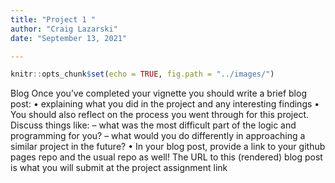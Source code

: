 ```yaml
---
title: "Project 1 "
author: "Craig Lazarski"
date: "September 13, 2021"

---
```


```r
knitr::opts_chunk$set(echo = TRUE, fig.path = "../images/")

```

Blog
Once you’ve completed your vignette you should write a brief blog post:
• explaining what you did in the project and any interesting findings
• You should also reflect on the process you went through for this project. Discuss things like:
– what was the most difficult part of the logic and programming for you?
– what would you do differently in approaching a similar project in the future?
• In your blog post, provide a link to your github pages repo and the usual repo as well!
The URL to this (rendered) blog post is what you will submit at the project assignment link
